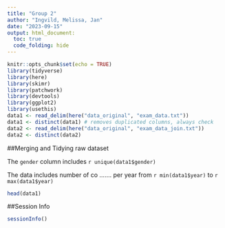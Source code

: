 ```yaml
---
title: "Group 2"
author: "Ingvild, Melissa, Jan"
date: "2023-09-15"
output: html_document:
  toc: true
  code_folding: hide 
---
```


```r
knitr::opts_chunk$set(echo = TRUE)
library(tidyverse)
library(here)
library(skimr)
library(patchwork)
library(devtools)
library(ggplot2)
library(usethis)
data1 <- read_delim(here("data_original", "exam_data.txt"))
data1 <- distinct(data1) # removes duplicated columns, always check
data2 <- read_delim(here("data_original", "exam_data_join.txt"))
data2 <- distinct(data2)
```

##Merging and Tidying raw dataset

The `gender` column includes `r unique(data1$gender)`

The data includes number of co ....... per year from `r min(data1$year)` to `r max(data1$year)`
```r
head(data1)
```


##Session Info
```r
sessionInfo()
```





